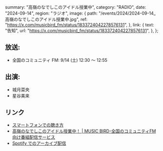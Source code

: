   summary: "高嶺のなでしこのアイドル授業中",
  category: "RADIO",
  date: "2024-09-14",
  region: "ラジオ",
  image: {
    path: "/events/2024/2024-09-14_高嶺のなでしこのアイドル授業中.jpg",
    ref: "https://x.com/musicbird_fm/status/1833724042278576131",
  },
  link: {
    text: "告知",
    url: "https://x.com/musicbird_fm/status/1833724042278576131",
  },
};

## 放送:

- 全国のコミュニティ FM: 9/14 (土) 12:30 ～ 12:55

## 出演:

- 城月菜央
- 星谷美来

## リンク

- [スマートフォンでの聴き方](https://x.com/Radimo_info/status/1776220140100878439)
- [高嶺のなでしこのアイドル授業中！ | MUSIC BIRD-全国のコミュニティFM向け番組配信サービス](https://musicbird.jp/cfm/timetable/takaneko/)
- [Spotify でのアーカイブ配信](https://open.spotify.com/show/0SClNfJIdHTUH615FeFKSa?si=765898e4f6774115)
